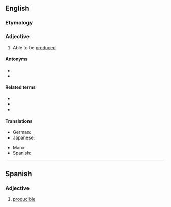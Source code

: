 ==English==

===Etymology===
{{suffix|en|produce|ible}}

===Adjective===
{{en-adj}}

# Able to be [[produce]]d

====Antonyms====
* {{l|en|improducible}}
* {{l|en|destructible}}

====Related terms====
* {{l|en|producibility}}
* {{l|en|constructible}}
* {{l|en|creable}}

====Translations====
{{trans-top|able to be produced}}
* German: {{t|de|herstellbar}}
* Japanese: {{t+|ja|作る|alt=作れる|tr=tsukureru}}
{{trans-mid}}
* Manx: {{t|gv|yn-yannoo}}
* Spanish: {{t|es|producible}}
{{trans-bottom}}

----

==Spanish==

===Adjective===
{{es-adj}}

# [[#English|producible]]